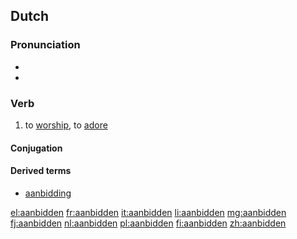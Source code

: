 ==Dutch==

===Pronunciation===
*{{audio|Nl-aanbidden.ogg|audio}}
*{{IPA|/aːnˈbɪdə(n)/|lang=nl}}

===Verb===
{{nl-verb|st-5}}

# to [[worship]], to [[adore]]

====Conjugation====
{{nl-conj-st|class=5|aanbid|aanbad|aanbeden|aanbidde|aanbade|aanbaadt}}

====Derived terms====
* [[aanbidding]]

[[el:aanbidden]]
[[fr:aanbidden]]
[[it:aanbidden]]
[[li:aanbidden]]
[[mg:aanbidden]]
[[fj:aanbidden]]
[[nl:aanbidden]]
[[pl:aanbidden]]
[[fi:aanbidden]]
[[zh:aanbidden]]